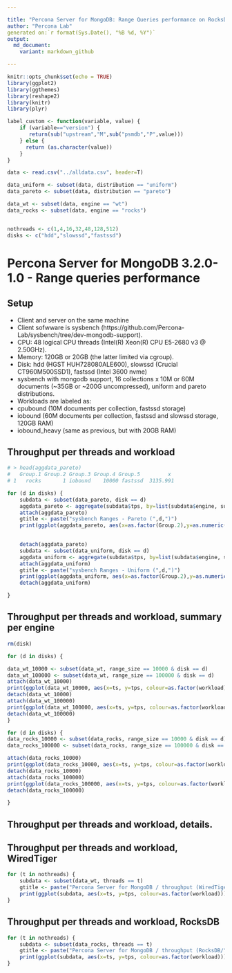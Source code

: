 ```yaml
---

title: "Percona Server for MongoDB: Range Queries performance on RocksDB and WiredTiger"
author: "Percona Lab"
generated on:`r format(Sys.Date(), "%B %d, %Y")`
output:
  md_document:
    variant: markdown_github

---
```


```r
knitr::opts_chunk$set(echo = TRUE)
library(ggplot2)
library(ggthemes)
library(reshape2)
library(knitr)
library(plyr)

label_custom <- function(variable, value) {
    if (variable=="version") {
       return(sub("upstream","M",sub("psmdb","P",value)))
    } else {
      return (as.character(value))
    }
}

data <- read.csv("../alldata.csv", header=T)

data_uniform <- subset(data, distribution == "uniform")
data_pareto <- subset(data, distribution == "pareto") 

data_wt <- subset(data, engine == "wt") 
data_rocks <- subset(data, engine == "rocks") 


nothreads <- c(1,4,16,32,48,128,512)
disks <- c("hdd","slowssd","fastssd")

```
# Percona Server for MongoDB 3.2.0-1.0 - Range queries performance 

## Setup

* Client and server on the same machine 
* Client sofwware is sysbench (https://github.com/Percona-Lab/sysbench/tree/dev-mongodb-support).
* CPU: 48 logical CPU threads (Intel(R) Xeon(R) CPU E5-2680 v3 @ 2.50GHz). 
* Memory: 120GB or 20GB (the latter limited via cgroup).
* Disk: hdd (HGST HUH728080ALE600), slowssd (Crucial CT960M500SSD1), fastssd (Intel 3600 nvme) 
* sysbench with mongodb support, 16 collections x 10M or 60M documents (~35GB or ~200G uncompressed), uniform and pareto distributions. 
* Workloads are labeled as:
- cpubound (10M documents per collection, fastssd storage)
- iobound (60M documents per collection, fastssd and slowssd storage, 120GB RAM)
- iobound_heavy (same as previous, but with 20GB RAM)

## Throughput per threads and workload

```r

# > head(aggdata_pareto)
#   Group.1 Group.2 Group.3 Group.4 Group.5         x
# 1   rocks       1 iobound    10000 fastssd  3135.991

for (d in disks) {
    subdata <- subset(data_pareto, disk == d)
    aggdata_pareto <- aggregate(subdata$tps, by=list(subdata$engine, subdata$user_provided_threads, subdata$workload, subdata$range_size), FUN=function(x) quantile(x, probs=0.99))
    attach(aggdata_pareto)
    gtitle <- paste("sysbench Ranges - Pareto (",d,")")
    print(ggplot(aggdata_pareto, aes(x=as.factor(Group.2),y=as.numeric(x),color=as.factor(Group.1),group=Group.1)) + facet_grid(Group.4 ~ Group.3) +geom_line()+geom_point(size=4) + labs(x="Threads",y="Throughput,tps",title=gtitle)+scale_color_tableau(name="Engine")+scale_y_continuous(breaks=extended_range_breaks()(rbind(0,x)),labels = scales::comma)+theme(axis.text.x  = element_text(angle=45, vjust=0.5))+theme_bw() + theme(panel.grid = element_line(colour="#010101",size=1), panel.background = element_rect(colour="#000000"), plot.background = element_rect(colour="#000000"), strip.background = element_rect(colour="#010101"), text=element_text(size=50), strip.text=element_text(size=60)))

  
    detach(aggdata_pareto)
    subdata <- subset(data_uniform, disk == d)
    aggdata_uniform <- aggregate(subdata$tps, by=list(subdata$engine, subdata$user_provided_threads, subdata$workload, subdata$range_size), FUN=function(x) quantile(x, probs=0.99))
    attach(aggdata_uniform)
    gtitle <- paste("sysbench Ranges - Uniform (",d,")")
    print(ggplot(aggdata_uniform, aes(x=as.factor(Group.2),y=as.numeric(x),color=as.factor(Group.1),group=Group.1))+geom_line()+geom_point(size=4) + facet_grid(Group.4 ~ Group.3) +labs(x="Threads",y="Throughput,tps",title=gtitle)+scale_color_tableau(name="Engine")+scale_y_continuous(breaks=extended_range_breaks()(rbind(0,x)),labels = scales::comma)+theme(axis.text.x  = element_text(angle=45, vjust=0.5))+theme_bw() + theme(panel.grid = element_line(colour="#010101",size=1), panel.background = element_rect(colour="#000000"), plot.background = element_rect(colour="#000000"), strip.background = element_rect(colour="#010101"), text=element_text(size=50), strip.text=element_text(size=60)))
    detach(aggdata_uniform)

}


```

## Throughput per threads and workload, summary per engine

```r

rm(disk)

for (d in disks) {

data_wt_10000 <- subset(data_wt, range_size == 10000 & disk == d)
data_wt_100000 <- subset(data_wt, range_size == 100000 & disk == d)
attach(data_wt_10000)
print(ggplot(data_wt_10000, aes(x=ts, y=tps, colour=as.factor(workload))) + geom_jitter(size=4) + scale_colour_discrete(name = "") + facet_grid(distribution ~ user_provided_threads, labeller=label_custom) + xlab("Time in seconds (10 sec interval)") + ylab("Throughput (read/write ops per second)") + ggtitle(paste("Percona Server for MongoDB / throughput per threads (wt, rs 10000, ",d,")")) + scale_y_continuous(breaks = extended_range_breaks()(rbind(0,data_wt_10000$tps)))  + scale_x_discrete(breaks = c(600)) + expand_limits(x=0, y=0) + theme_bw() + theme(panel.grid = element_line(colour="#010101",size=1), panel.background = element_rect(colour="#000000"), plot.background = element_rect(colour="#000000"), strip.background = element_rect(colour="#010101"), text=element_text(size=50), strip.text=element_text(size=60)))
detach(data_wt_10000)
attach(data_wt_100000)
print(ggplot(data_wt_100000, aes(x=ts, y=tps, colour=as.factor(workload))) + geom_jitter(size=4) + scale_colour_discrete(name = "") + facet_grid(distribution ~ user_provided_threads, labeller=label_custom) + xlab("Time in seconds (10 sec interval)") + ylab("Throughput (read/write ops per second)") + ggtitle(paste("Percona Server for MongoDB / throughput per threads (wt, rs 100000, ",d,")")) + scale_y_continuous(breaks = extended_range_breaks()(rbind(0,data_wt_100000$tps)))  + scale_x_discrete(breaks = c(600)) + expand_limits(x=0, y=0) + theme_bw() + theme(panel.grid = element_line(colour="#010101",size=1), panel.background = element_rect(colour="#000000"), plot.background = element_rect(colour="#000000"), strip.background = element_rect(colour="#010101"), text=element_text(size=50), strip.text=element_text(size=60)))
detach(data_wt_100000)
}

for (d in disks) {
data_rocks_10000 <- subset(data_rocks, range_size == 10000 & disk == d)
data_rocks_100000 <- subset(data_rocks, range_size == 100000 & disk == d)

attach(data_rocks_10000)
print(ggplot(data_rocks_10000, aes(x=ts, y=tps, colour=as.factor(workload))) + geom_jitter(size=4) + scale_colour_discrete(name = "") + facet_grid(distribution ~ user_provided_threads, labeller=label_custom) + xlab("Time in seconds (10 sec interval)") + ylab("Throughput (read/write ops per second)") + ggtitle(paste("Percona Server for MongoDB / throughput per threads (rocks, rs 10000, ",d,")")) + scale_y_continuous(breaks = extended_range_breaks()(rbind(0,data_rocks_10000$tps)))  + scale_x_discrete(breaks = c(600)) + expand_limits(x=0, y=0) + theme_bw() + theme(panel.grid = element_line(colour="#010101",size=1), panel.background = element_rect(colour="#000000"), plot.background = element_rect(colour="#000000"), strip.background = element_rect(colour="#010101"), text=element_text(size=50), strip.text=element_text(size=60)))
detach(data_rocks_10000)
attach(data_rocks_100000)
print(ggplot(data_rocks_100000, aes(x=ts, y=tps, colour=as.factor(workload))) + geom_jitter(size=4) + scale_colour_discrete(name = "") + facet_grid(distribution ~ user_provided_threads, labeller=label_custom) + xlab("Time in seconds (10 sec interval)") + ylab("Throughput (read/write ops per second)") + ggtitle(paste("Percona Server for MongoDB / throughput per threads (rocks, rs 100000, ",d,")")) + scale_y_continuous(breaks = extended_range_breaks()(rbind(0,data_rocks_100000$tps)))  + scale_x_discrete(breaks = c(600)) + expand_limits(x=0, y=0) + theme_bw() + theme(panel.grid = element_line(colour="#010101",size=1), panel.background = element_rect(colour="#000000"), plot.background = element_rect(colour="#000000"), strip.background = element_rect(colour="#010101"), text=element_text(size=50), strip.text=element_text(size=60)))
detach(data_rocks_100000)

}

```

## Throughput per threads and workload, details. 
## Throughput per threads and workload, WiredTiger

```r


for (t in nothreads) {
    subdata <- subset(data_wt, threads == t)
	gtitle <- paste("Percona Server for MongoDB / throughput (WiredTiger/", t," threads)")
	print(ggplot(subdata, aes(x=ts, y=tps, colour=as.factor(workload))) + geom_jitter(size=4) + scale_colour_discrete(name = "") + facet_grid(range_size ~ distribution) + xlab("Time in seconds (10 sec interval)") + ylab("Throughput (read/write ops per second)") + ggtitle(gtitle) + scale_y_continuous(breaks = extended_range_breaks()(rbind(0,subdata$tps)))  + expand_limits(x=0, y=0) + theme_bw() + theme(panel.grid = element_line(colour="#010101",size=1), panel.background = element_rect(colour="#000000"), plot.background = element_rect(colour="#000000"), strip.background = element_rect(colour="#010101"), text=element_text(size=50), strip.text=element_text(size=60)))
}
```

## Throughput per threads and workload, RocksDB

```r


for (t in nothreads) {
    subdata <- subset(data_rocks, threads == t)
	gtitle <- paste("Percona Server for MongoDB / throughput (RocksDB/", t," threads)")
	print(ggplot(subdata, aes(x=ts, y=tps, colour=as.factor(workload))) + geom_jitter(size=4) + scale_colour_discrete(name = "") + facet_grid(range_size ~ distribution) + xlab("Time in seconds (10 sec interval)") + ylab("Throughput (read/write ops per second)") + ggtitle(gtitle) + scale_y_continuous(breaks = extended_range_breaks()(rbind(0,subdata$tps)))  + expand_limits(x=0, y=0) + theme_bw() + theme(panel.grid = element_line(colour="#010101",size=1), panel.background = element_rect(colour="#000000"), plot.background = element_rect(colour="#000000"), strip.background = element_rect(colour="#010101"), text=element_text(size=50), strip.text=element_text(size=60)))
}
```

